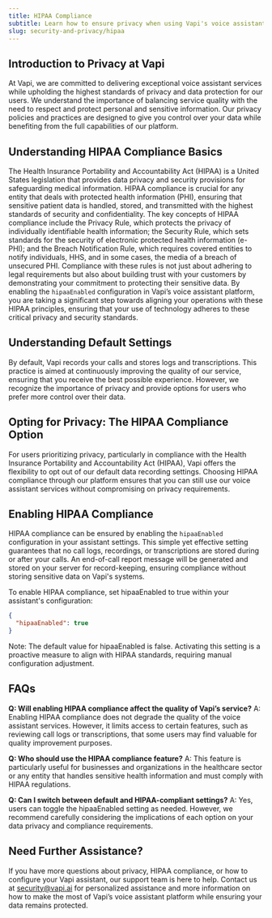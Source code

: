 ```yaml
---
title: HIPAA Compliance
subtitle: Learn how to ensure privacy when using Vapi's voice assistant platform.
slug: security-and-privacy/hipaa
---
```



## Introduction to Privacy at Vapi

At Vapi, we are committed to delivering exceptional voice assistant services while upholding the highest standards of privacy and data protection for our users. We understand the importance of balancing service quality with the need to respect and protect personal and sensitive information. Our privacy policies and practices are designed to give you control over your data while benefiting from the full capabilities of our platform.

## Understanding HIPAA Compliance Basics

The Health Insurance Portability and Accountability Act (HIPAA) is a United States legislation that provides data privacy and security provisions for safeguarding medical information. HIPAA compliance is crucial for any entity that deals with protected health information (PHI), ensuring that sensitive patient data is handled, stored, and transmitted with the highest standards of security and confidentiality. The key concepts of HIPAA compliance include the Privacy Rule, which protects the privacy of individually identifiable health information; the Security Rule, which sets standards for the security of electronic protected health information (e-PHI); and the Breach Notification Rule, which requires covered entities to notify individuals, HHS, and in some cases, the media of a breach of unsecured PHI. Compliance with these rules is not just about adhering to legal requirements but also about building trust with your customers by demonstrating your commitment to protecting their sensitive data. By enabling the `hipaaEnabled` configuration in Vapi’s voice assistant platform, you are taking a significant step towards aligning your operations with these HIPAA principles, ensuring that your use of technology adheres to these critical privacy and security standards.

## Understanding Default Settings

By default, Vapi records your calls and stores logs and transcriptions. This practice is aimed at continuously improving the quality of our service, ensuring that you receive the best possible experience. However, we recognize the importance of privacy and provide options for users who prefer more control over their data.

## Opting for Privacy: The HIPAA Compliance Option

For users prioritizing privacy, particularly in compliance with the Health Insurance Portability and Accountability Act (HIPAA), Vapi offers the flexibility to opt out of our default data recording settings. Choosing HIPAA compliance through our platform ensures that you can still use our voice assistant services without compromising on privacy requirements.

## Enabling HIPAA Compliance

HIPAA compliance can be ensured by enabling the `hipaaEnabled` configuration in your assistant settings. This simple yet effective setting guarantees that no call logs, recordings, or transcriptions are stored during or after your calls. An end-of-call report message will be generated and stored on your server for record-keeping, ensuring compliance without storing sensitive data on Vapi's systems.

To enable HIPAA compliance, set hipaaEnabled to true within your assistant's configuration:

```JSON
{
  "hipaaEnabled": true
}
```

Note: The default value for hipaaEnabled is false. Activating this setting is a proactive measure to align with HIPAA standards, requiring manual configuration adjustment.

## FAQs

**Q: Will enabling HIPAA compliance affect the quality of Vapi’s service?**
A: Enabling HIPAA compliance does not degrade the quality of the voice assistant services. However, it limits access to certain features, such as reviewing call logs or transcriptions, that some users may find valuable for quality improvement purposes.

**Q: Who should use the HIPAA compliance feature?**
A: This feature is particularly useful for businesses and organizations in the healthcare sector or any entity that handles sensitive health information and must comply with HIPAA regulations.

**Q: Can I switch between default and HIPAA-compliant settings?**
A: Yes, users can toggle the hipaaEnabled setting as needed. However, we recommend carefully considering the implications of each option on your data privacy and compliance requirements.

## Need Further Assistance?

If you have more questions about privacy, HIPAA compliance, or how to configure your Vapi assistant, our support team is here to help. Contact us at security@vapi.ai for personalized assistance and more information on how to make the most of Vapi’s voice assistant platform while ensuring your data remains protected.
